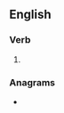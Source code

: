 ==English==

===Verb===
{{head|en|verb form}}

# {{present participle of|debrine|lang=en|nocat=1}}

===Anagrams===
* {{anagrams|en|a=bdegiinnr|rebinding}}